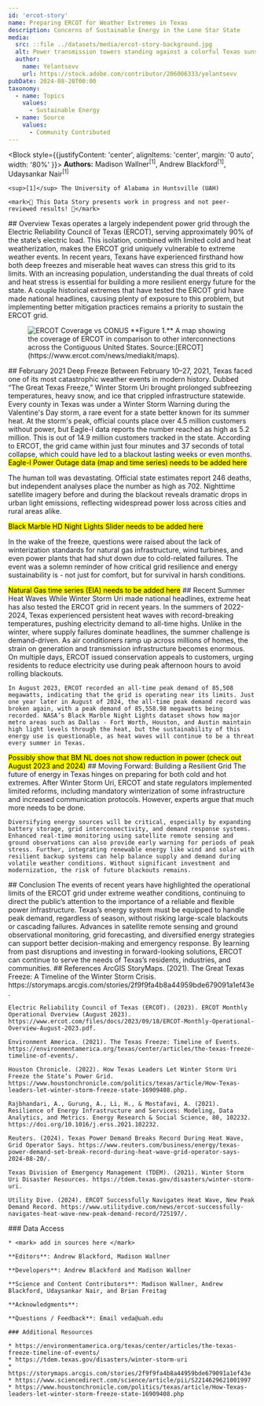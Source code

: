 ```yaml
---
id: 'ercot-story'
name: Preparing ERCOT for Weather Extremes in Texas
description: Concerns of Sustainable Energy in the Lone Star State
media:
  src: ::file ../datasets/media/ercot-story-background.jpg
  alt: Power transmission towers standing against a colorful Texas sunset sky
  author: 
    name: Yelantsevv
    url: https://stock.adobe.com/contributor/206006333/yelantsevv
pubDate: 2024-08-20T00:00
taxonomy:
  - name: Topics
    values:
      - Sustainable Energy
  - name: Source
    values:
      - Community Contributed
---
```


<Block style={{justifyContent: 'center', alignItems: 'center', margin: '0 auto', width: '80%' }}>
  <Prose>
    **Authors:** Madison Wallner<sup>[1]</sup>\, Andrew Blackford<sup>[1]</sup>\, Udaysankar Nair<sup>[1]</sup>
   
    <sup>[1]</sup> The University of Alabama in Huntsville (UAH)

    <mark>🚧 This Data Story presents work in progress and not peer-reviewed results! 🚧</mark>
  </Prose>
</Block>

<Block>
  <Prose>
    ## Overview
    Texas operates a largely independent power grid through the Electric Reliability Council of Texas (ERCOT), serving approximately 90% of the state’s electric load. This isolation, combined with limited cold and heat weatherization, makes the ERCOT grid uniquely vulnerable to extreme weather events. In recent years, Texans have experienced firsthand how both deep freezes and miserable heat waves can stress this grid to its limits. With an increasing population, understanding the dual threats of cold and heat stress is essential for building a more resilient energy future for the state. A couple historical extremes that have tested the ERCOT grid have made national headlines, causing plenty of exposure to this problem, but implementing better mitigation practices remains a priority to sustain the ERCOT grid.
  </Prose>

  <Figure>
    <Image
      src={new URL('./ercot-map.jpg', import.meta.url).href}
      alt='ERCOT Coverage vs CONUS'
    />
    <Caption>
    **Figure 1.** A map showing the coverage of ERCOT in comparison to other interconnections across the Contiguous United States. Source:[ERCOT](https://www.ercot.com/news/mediakit/maps).
    </Caption>
  </Figure>
</Block>

<Block>
  <Prose>
    ## February 2021 Deep Freeze
    Between February 10–27, 2021, Texas faced one of its most catastrophic weather events in modern history. Dubbed “The Great Texas Freeze,” Winter Storm Uri brought prolonged subfreezing temperatures, heavy snow, and ice that crippled infrastructure statewide. Every county in Texas was under a Winter Storm Warning during the Valentine's Day storm, a rare event for a state better known for its summer heat. At the storm's peak, official counts place over 4.5 million customers without power, but Eagle-I data reports the number reached as high as 5.2 million. This is out of 14.9 million customers tracked in the state. According to ERCOT, the grid came within just four minutes and 37 seconds of total collapse, which could have led to a blackout lasting weeks or even months.
  </Prose>
</Block>

<Block>
  <Prose>
   <mark>Eagle-I Power Outage data (map and time series) needs to be added here</mark>

   The human toll was devastating. Official state estimates report 246 deaths, but independent analyses place the number as high as 702. Nighttime satellite imagery before and during the blackout reveals dramatic drops in urban light emissions, reflecting widespread power loss across cities and rural areas alike.
  </Prose>
</Block>

<Block>
  <Prose>
   <mark>Black Marble HD Night Lights Slider needs to be added here</mark>

   In the wake of the freeze, questions were raised about the lack of winterization standards for natural gas infrastructure, wind turbines, and even power plants that had shut down due to cold-related failures. The event was a solemn reminder of how critical grid resilience and energy sustainability is - not just for comfort, but for survival in harsh conditions.
  </Prose>
</Block>

<Block>
  <Prose>
   <mark>Natural Gas time series (EIA) needs to be added here</mark>
  </Prose>
</Block>

<Block>
  <Prose>
    ## Recent Summer Heat Waves
    While Winter Storm Uri made national headlines, extreme heat has also tested the ERCOT grid in recent years. In the summers of 2022-2024, Texas experienced persistent heat waves with record-breaking temperatures, pushing electricity demand to all-time highs. Unlike in the winter, where supply failures dominate headlines, the summer challenge is demand-driven. As air conditioners ramp up across millions of homes, the strain on generation and transmission infrastructure becomes enormous. On multiple days, ERCOT issued conservation appeals to customers, urging residents to reduce electricity use during peak afternoon hours to avoid rolling blackouts.

    In August 2023, ERCOT recorded an all-time peak demand of 85,508 megawatts, indicating that the grid is operating near its limits. Just one year later in August of 2024, the all-time peak demand record was broken again, with a peak demand of 85,558.98 megawatts being recorded. NASA’s Black Marble Night Lights dataset shows how major metro areas such as Dallas - Fort Worth, Houston, and Austin maintain high light levels through the heat, but the sustainability of this energy use is questionable, as heat waves will continue to be a threat every summer in Texas.
  </Prose>
</Block>

<Block>
  <Prose>
   <mark>Possibly show that BM NL does not show reduction in power (check out August 2023 and 2024)</mark>
  </Prose>
</Block>

<Block>
  <Prose>
    ## Moving Forward: Building a Resilient Grid
    The future of energy in Texas hinges on preparing for both cold and hot extremes. After Winter Storm Uri, ERCOT and state regulators implemented limited reforms, including mandatory winterization of some infrastructure and increased communication protocols. However, experts argue that much more needs to be done.

    Diversifying energy sources will be critical, especially by expanding battery storage, grid interconnectivity, and demand response systems. Enhanced real-time monitoring using satellite remote sensing and ground observations can also provide early warning for periods of peak stress. Further, integrating renewable energy like wind and solar with resilient backup systems can help balance supply and demand during volatile weather conditions. Without significant investment and modernization, the risk of future blackouts remains.
  </Prose>
</Block>

<Block>
  <Prose>
    ## Conclusion
    The events of recent years have highlighted the operational limits of the ERCOT grid under extreme weather conditions, continuing to direct the public’s attention to the importance of a reliable and flexible power infrastructure. Texas’s energy system must be equipped to handle peak demand, regardless of season, without risking large-scale blackouts or cascading failures. Advances in satellite remote sensing and ground observational monitoring, grid forecasting, and diversified energy strategies can support better decision-making and emergency response. By learning from past disruptions and investing in forward-looking solutions, ERCOT can continue to serve the needs of Texas’s residents, industries, and communities.
  </Prose>
</Block>

<Block>
  <Prose>
    ## References
    ArcGIS StoryMaps. (2021). The Great Texas Freeze: A Timeline of the Winter Storm Crisis. https://storymaps.arcgis.com/stories/2f9f9fa4b8a44959bde679091a1ef43e.

    Electric Reliability Council of Texas (ERCOT). (2023). ERCOT Monthly Operational Overview (August 2023). https://www.ercot.com/files/docs/2023/09/18/ERCOT-Monthly-Operational-Overview-August-2023.pdf.

    Environment America. (2021). The Texas Freeze: Timeline of Events. https://environmentamerica.org/texas/center/articles/the-texas-freeze-timeline-of-events/.

    Houston Chronicle. (2022). How Texas Leaders Let Winter Storm Uri Freeze the State’s Power Grid. https://www.houstonchronicle.com/politics/texas/article/How-Texas-leaders-let-winter-storm-freeze-state-16909408.php.
    
    Rajbhandari, A., Gurung, A., Li, H., & Mostafavi, A. (2021). Resilience of Energy Infrastructure and Services: Modeling, Data Analytics, and Metrics. Energy Research & Social Science, 80, 102232. https://doi.org/10.1016/j.erss.2021.102232.
    
    Reuters. (2024). Texas Power Demand Breaks Record During Heat Wave, Grid Operator Says. https://www.reuters.com/business/energy/texas-power-demand-set-break-record-during-heat-wave-grid-operator-says-2024-08-20/.
    
    Texas Division of Emergency Management (TDEM). (2021). Winter Storm Uri Disaster Resources. https://tdem.texas.gov/disasters/winter-storm-uri.

    Utility Dive. (2024). ERCOT Successfully Navigates Heat Wave, New Peak Demand Record. https://www.utilitydive.com/news/ercot-successfully-navigates-heat-wave-new-peak-demand-record/725197/.
  </Prose>
</Block>

<Block>
  <Prose>
    ### Data Access

    * <mark> add in sources here </mark>
  </Prose>
</Block>

<Block>
  <Prose>

    **Editors**: Andrew Blackford, Madison Wallner

    **Developers**: Andrew Blackford and Madison Wallner

    **Science and Content Contributors**: Madison Wallner, Andrew Blackford, Udaysankar Nair, and Brian Freitag

    **Acknowledgments**: 

    **Questions / Feedback**: Email veda@uah.edu 

    ### Additional Resources

    * https://environmentamerica.org/texas/center/articles/the-texas-freeze-timeline-of-events/
    * https://tdem.texas.gov/disasters/winter-storm-uri
    * https://storymaps.arcgis.com/stories/2f9f9fa4b8a44959bde679091a1ef43e
    * https://www.sciencedirect.com/science/article/pii/S2214629621001997
    * https://www.houstonchronicle.com/politics/texas/article/How-Texas-leaders-let-winter-storm-freeze-state-16909408.php

  </Prose>
</Block>
